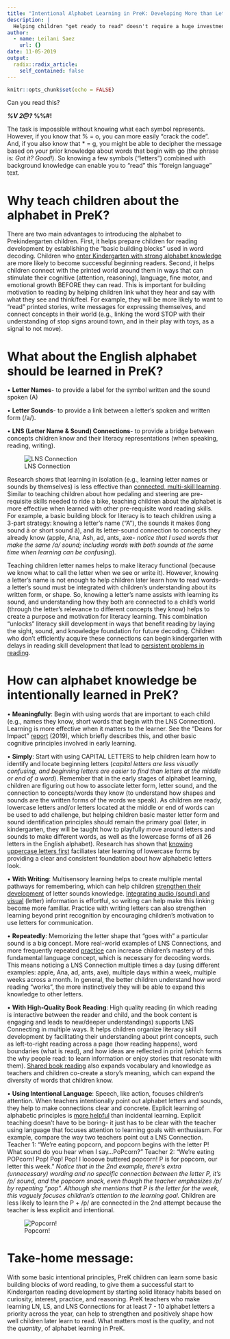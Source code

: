 ```yaml
---
title: "Intentional Alphabet Learning in PreK: Developing More than Letter Names"
description: |
  Helping children "get ready to read" doesn't require a huge investment in helping children learn the alphabet in PreK. Read about 3 basic, but fundamental, ingredients for intentionally teaching children about the English alphabet to pave pre-reading success in Kindergarten. 
author:
  - name: Leilani Saez
    url: {}
date: 11-05-2019
output:
  radix::radix_article:
    self_contained: false
---
```


```r
knitr::opts_chunk$set(echo = FALSE)
```
Can you read this? 

***%V   2@?    *%%#!**

The task is impossible without knowing what each symbol represents. However, if you know that % = o, you can more easily “crack the code”. And, if you also know that * = g, you might be able to decipher the message based on your prior knowledge about words that begin with go (the phrase is: *Got it? Good!*). So knowing a few symbols (“letters”) combined with background knowledge can enable you to “read” this “foreign language” text. 

# Why teach children about the alphabet in PreK?
There are two main advantages to introducing the alphabet to Prekindergarten children. First, it helps prepare children for reading development by establishing the “basic building blocks” used in word decoding. Children who [enter Kindergarten with strong alphabet knowledge](https://journals.sagepub.com/doi/pdf/10.1177/0022219410369067) are more likely to become successful beginning readers. Second, it helps children connect with the printed world around them in ways that can stimulate their cognitive (attention, reasoning), language, fine motor, and emotional growth BEFORE they can read. This is important for building motivation to reading by helping children link what they hear and say with what they see and think/feel. For example, they will be more likely to want to "read" printed stories, write messages for expressing themselves, and connect concepts in their world (e.g., linking the word STOP with their understanding of stop signs around town, and in their play with toys, as a signal to not move).

# What about the English alphabet should be learned in PreK?

•	**Letter Names**- to provide a label for the symbol written and the sound spoken (A)

•	**Letter Sounds**- to provide a link between a letter’s spoken and written form (/a/).

•	**LNS (Letter Name & Sound) Connections**- to provide a bridge between concepts children know and their literacy representations (when speaking, reading, writing).


![LNS Connection](intentional-alpha-learning_files/Apple2.PNG)
                           
Research shows that learning in isolation (e.g., learning letter names or sounds by themselves) is less effective than [connected, multi-skill learning](https://ila.onlinelibrary.wiley.com/doi/pdf/10.1598/RRQ.45.1.2). Similar to teaching children about how pedaling and steering are pre-requisite skills needed to ride a bike, teaching children about the alphabet is more effective when learned with other pre-requisite word reading skills. For example, a basic building block for literacy is to teach children using a 3-part strategy: knowing a letter’s name (“A”), the sounds it makes (long sound ā or short sound â), and its letter-sound connection to concepts they already know (apple, Ana, Ash, ad, ants, axe- *notice that I used words that make the same /a/ sound; including words with both sounds at the same time when learning can be confusing*). 

Teaching children letter names helps to make literacy functional (because we know what to call the letter when we see or write it). However, knowing a letter’s name is not enough to help children later learn how to read words- a letter’s sound must be integrated with children’s understanding about its written form, or shape. So, knowing a letter’s name assists with learning its sound, and understanding how they both are connected to a child’s world (through the letter's relevance to different concepts they know) helps to create a purpose and motivation for literacy learning. This combination “unlocks” literacy skill development in ways that benefit reading by laying the sight, sound, and knowledge foundation for future decoding. Children who don’t efficiently acquire these connections can begin kindergarten with delays in reading skill development that lead to [persistent problems in reading](https://www.sciencedirect.com/science/article/pii/S1041608016300693).

# How can alphabet knowledge be intentionally learned in PreK?

•	**Meaningfully**: Begin with using words that are important to each child (e.g., names they know, short words that begin with the LNS Connection). Learning is more effective when it matters to the learner. See the “Deans for Impact” [report](https://deansforimpact.org/wp-content/uploads/2017/01/The_Science_of_Early_Learning.pdf) (2019), which briefly describes this, and other basic cognitive principles involved in early learning.

•	**Simply**: Start with using CAPITAL LETTERS to help children learn how to identify and locate beginning letters (*capital letters are less visually confusing, and beginning letters are easier to find than letters at the middle or end of a word*). Remember that in the early stages of alphabet learning, children are figuring out how to associate letter form, letter sound, and the connection to concepts/words they know (to understand how shapes and sounds are the written forms of the words we speak). As children are ready, lowercase letters and/or letters located at the middle or end of words can be used to add challenge, but helping children basic master letter form and sound identification principles should remain the primary goal (later, in kindergarten, they will be taught how to playfully move around letters and sounds to make different words, as well as the lowercase forms of all 26 letters in the English alphabet). Research has shown that [knowing uppercase letters first](https://journals.sagepub.com/doi/pdf/10.1177/1529100618772271) faciliates later learning of lowercase forms by providing a clear and consistent foundation about how alphabetic letters look.


•	**With Writing**: Multisensory learning helps to create multiple mental pathways for remembering, which can help children [strengthen their development](https://www.researchgate.net/profile/Helene_Labat/publication/273474444_Facilitating_Effect_of_Multisensory_Letter_Encoding_on_Reading_and_Spelling_in_5-Year-Old_Children/links/5cd19850458515712e989d75/Facilitating-Effect-of-Multisensory-Letter-Encoding-on-Reading-and-Spelling-in-5-Year-Old-Children.pdf) of letter sounds knowledge. [Integrating audio (sound) and visual](https://www.sciencedirect.com/science/article/pii/S0167876010001698) (letter) information is effortful, so writing can help make this linking become more familiar. Practice with writing letters can also strengthen learning beyond print recognition by encouraging children's motivation to use letters for communication. 
                     

•	**Repeatedly**: Memorizing the letter shape that “goes with” a particular sound is a big concept. More real-world examples of LNS Connections, and more frequently repeated [practice](https://www.cambridge.org/core/services/aop-cambridge-core/content/view/B71581638BF89873F61F03EA1E747E5A/S0272263197002040a.pdf/div-class-title-beyond-explicit-rule-learning-div.pdf) can increase children’s mastery of this fundamental language concept, which is necessary for decoding words. This means noticing a LNS Connection multiple times a day (using different examples: apple, Ana, ad, ants, axe), multiple days within a week, multiple weeks across a month. In general, the better children understand how word reading “works”, the more instinctively they will be able to expand this knowledge to other letters.

                        
•	**With High-Quality Book Reading**: High quality reading (in which reading is interactive between the reader and child, and the book content is engaging and leads to new/deeper understandings) supports LNS Connecting in multiple ways. It helps children organize literacy skill development by facilitating their understanding about print concepts, such as left-to-right reading across a page (how reading happens), word boundaries (what is read), and how ideas are reflected in print (which forms the why people read: to learn information or enjoy stories that resonate with them). [Shared book reading](https://www.sciencedirect.com/science/article/pii/S0885200608000082) also expands vocabulary and knowledge as teachers and children co-create a story’s meaning, which can expand the diversity of words that children know.

•	**Using Intentional Language**: Speech, like action, focuses children’s attention. When teachers intentionally point out alphabet letters and sounds, they help to make connections clear and concrete. Explicit learning of alphabetic principles is [more helpful](https://journals.sagepub.com/doi/pdf/10.1177/1529100618772271) than incidental learning. Explicit teaching doesn’t have to be boring- it just has to be clear with the teacher using language that focuses attention to learning goals with enthusiasm. For example, compare the way two teachers point out a LNS Connection. Teacher 1: “We’re eating popcorn, and popcorn begins with the letter P! What sound do you hear when I say…PoPcorn?” Teacher 2: “We’re eating POPcorn! Pop! Pop! Pop! I loooove buttered popcorn! P is for popcorn, our letter this week.” *Notice that in the 2nd example, there’s extra (unnecessary) wording and no specific connection between the letter P, it’s /p/ sound, and the popcorn snack, even though the teacher emphasizes /p/ by repeating “pop”. Although she mentions that P is the letter for the week, this vaguely focuses children's attention to the learning goal.* Children are less likely to learn the P + /p/ are connected in the 2nd attempt because the teacher is less explicit and intentional.

![Popcorn!](intentional-alpha-learning_files/popcorn.png)
 
# Take-home message: 
With some basic intentional principles, PreK children can learn some basic building blocks of word reading, to give them a successful start to Kindergarten reading development by starting solid literacy habits based on curiosity, interest, practice, and reasoning. PreK teachers who make learning LN, LS, and LNS Connections for at least 7 - 10 alphabet letters a priority across the year, can help to strengthen and positively shape how well children later learn to read. What matters most is the *quality*, and not the *quantity*, of alphabet learning in PreK.


